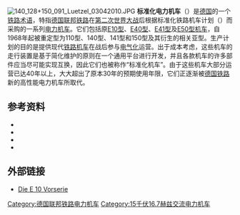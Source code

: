 [[File:140_128+150_091_Luetzel_03042010.JPG|thumb]]
'''标准化电力机车'''（{{lang-de|'''Einheitselektrolokomotive'''}}）是[[德国|德国]]的一个[[铁路|铁路]][[术语|术语]]，特指[[德国联邦铁路|德国联邦铁路]]在[[第二次世界大战|第二次世界大战]]后根据标准化铁路机车计划（{{lang|de|Einheitslokomotivprogramm}}）而采购的一系列[[电力机车|电力机车]]。它们包括原[[德国联邦铁路E10型电力机车|E10型]]、[[德国联邦铁路E40型电力机车|E40型]]、[[德国联邦铁路E41型电力机车|E41型]]及[[德国联邦铁路E50型电力机车|E50型机车]]，自1968年起被重定型为110型、140型、141型和150型及其衍生的相关亚型。生产计划的目的是提供现代[[铁路机车|铁路机车]]在战后参与[[电气化铁路|电气化]]运营。出于成本考虑，这些机车的走行装置是基于简化维护的原则在一个通用平台进行开发，并且各款机车的许多部件应当尽可能实现互换，因此它们也被称作“标准化机车”。由于这些机车大部分运营已达40年以上，大大超出了原本30年的预期使用年限，它们正逐渐被[[德国铁路|德国铁路]]新的高性能电力机车所取代。

== 参考资料 ==
{{refbegin}}
* {{de}}{{cite book|author=Anton Joachimsthaler|title=''Die Elektrischen Einheitslokomotiven der Deutschen Bundesbahn''|journal=Gewerkschaft Deutscher Lokomotivführer,|location=Frankfurt/Main|issue=3. Auflage |year=1969}}
* {{de}}{{cite journal|author=F. Moritz|title=''Baureihe 110. Im Führerstand''|journal=LOK MAGAZIN|issue=252|volume=Jahrgang 41|publisher=GeraNova Zeitschriftenverlag|location=München |year=2002|page=49–51|ISSN=0458-1822}}
* {{de}}{{cite journal|author=Andreas Ruhe|title=''Baureihe 141/E-Bremse. Im Führerstand''|journal=LOK MAGAZIN|issue=254|volume=Jahrgang 41|publisher=GeraNova Zeitschriftenverlag|location=München |year=2002|page=50–53|ISSN=0458-1822}}
* {{de}}{{cite journal|author=Norman Kampmann|title=''Die 150 dankt ab. Abschied von den großen Sechsachsern''|journal=LOK MAGAZIN|issue=259|volume=Jahrgang 42|publisher=GeraNova Zeitschriftenverlag|location=München |year=2003|page=56–59|ISSN=0458-1822}}
{{refend}}

==外部链接==
* {{de}}[https://web.archive.org/web/20140216164539/http://epoche-3.de/e10.html Die E 10 Vorserie]

[[Category:德国联邦铁路电力机车|Category:德国联邦铁路电力机车]]
[[Category:15千伏16.7赫兹交流电力机车|Category:15千伏16.7赫兹交流电力机车]]